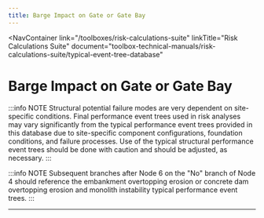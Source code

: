 ```yaml
---
title: Barge Impact on Gate or Gate Bay
---
```



<NavContainer
  link="/toolboxes/risk-calculations-suite"
  linkTitle="Risk Calculations Suite"
  document="toolbox-technical-manuals/risk-calculations-suite/typical-event-tree-database"
></NavContainer>

# Barge Impact on Gate or Gate Bay

:::info NOTE
Structural potential failure modes are very dependent on site-specific conditions. Final performance event trees used in risk analyses
may vary significantly from the typical performance event trees provided in this database due to site-specific component configurations,
foundation conditions, and failure processes. Use of the typical structural performance event trees should be done with caution and
should be adjusted, as necessary.
:::

<FigureNoRef 
    src="/figures/toolbox-technical-manuals/risk-calculations-suite/typical-event-tree-database/v1.4/Barge-Impact-On-Gate.png" 
    alt="Barge Impact on Gate or Gate Bay event tree" />

:::info NOTE
Subsequent branches after Node 6 on the "No" branch of Node 4 should reference the embankment overtopping erosion or concrete dam
overtopping erosion and monolith instability typical performance event trees.
:::

---
